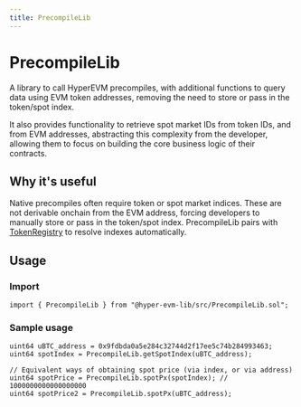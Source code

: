 ```yaml
---
title: PrecompileLib
---
```


# PrecompileLib

A library to call HyperEVM precompiles, with additional functions to query data using EVM token addresses, removing the need to store or pass in the token/spot index.

It also provides functionality to retrieve spot market IDs from token IDs, and from EVM addresses, abstracting this complexity from the developer, allowing them to focus on building the core business logic of their contracts.


## Why it's useful

Native precompiles often require token or spot market indices. These are not derivable onchain from the EVM address, forcing developers to manually store or pass in the token/spot index. PrecompileLib pairs with [TokenRegistry](/dev/token-registry) to resolve indexes automatically.

## Usage

### Import
```solidity
import { PrecompileLib } from "@hyper-evm-lib/src/PrecompileLib.sol";
```

### Sample usage
```solidity
uint64 uBTC_address = 0x9fdbda0a5e284c32744d2f17ee5c74b284993463;
uint64 spotIndex = PrecompileLib.getSpotIndex(uBTC_address);

// Equivalent ways of obtaining spot price (via index, or via address)
uint64 spotPrice = PrecompileLib.spotPx(spotIndex); // 1000000000000000000
uint64 spotPrice2 = PrecompileLib.spotPx(uBTC_address);

```